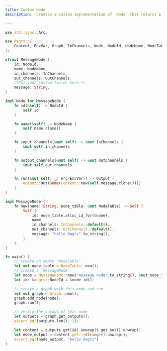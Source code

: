```yaml
---
title: Custom Node
description:  Creates a custom implementation of `Node` that returns a `String`, then create a new `Graph` with this node and run.

---
```

```rust showLineNumbers
use std::sync::Arc;

use dagrs::{
    Content, EnvVar, Graph, InChannels, Node, NodeId, NodeName, NodeTable, OutChannels, Output,
};

struct MessageNode {
    id: NodeId,
    name: NodeName,
    in_channels: InChannels,
    out_channels: OutChannels,
    /*Put your custom fields here.*/
    message: String,
}

impl Node for MessageNode {
    fn id(&self) -> NodeId {
        self.id
    }

    fn name(&self) -> NodeName {
        self.name.clone()
    }

    fn input_channels(&mut self) -> &mut InChannels {
        &mut self.in_channels
    }

    fn output_channels(&mut self) -> &mut OutChannels {
        &mut self.out_channels
    }

    fn run(&mut self, _: Arc<EnvVar>) -> Output {
        Output::Out(Some(Content::new(self.message.clone())))
    }
}

impl MessageNode {
    fn new(name: String, node_table: &mut NodeTable) -> Self {
        Self {
            id: node_table.alloc_id_for(&name),
            name,
            in_channels: InChannels::default(),
            out_channels: OutChannels::default(),
            message: "hello dagrs".to_string(),
        }
    }
}

fn main() {
    // create an empty `NodeTable`
    let mut node_table = NodeTable::new();
    // create a `MessageNode`
    let node = MessageNode::new("message node".to_string(), &mut node_table);
    let id: &dagrs::NodeId = &node.id();

    // create a graph with this node and run
    let mut graph = Graph::new();
    graph.add_node(node);
    graph.run();

    // verify the output of this node
    let outputs = graph.get_outputs();
    assert_eq!(outputs.len(), 1);

    let content = outputs.get(id).unwrap().get_out().unwrap();
    let node_output = content.get::<String>().unwrap();
    assert_eq!(node_output, "hello dagrs")
}
```